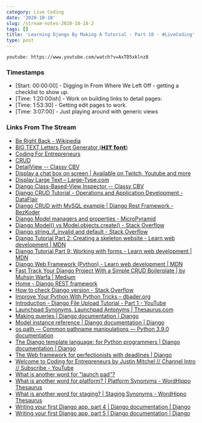```yaml
---
category: Live Coding
date: '2020-10-18'
slug: /stream-notes-2020-10-18-2
tags: []
title: 'Learning Django By Making A Tutorial - Part 10 - #LiveCoding'
type: post
---
```



`youtube: https://www.youtube.com/watch?v=AxTD5xklnz8`

### Timestamps

- [Start: 00:00:00] - Digging In From Where We Left Off - getting a checklist to show up. 
- [Time: 1:20:00ish] - Work on building links to detail pages:
- [Time: 1:53:30] - Getting edit pages to work. 
- [Time: 3:07:00] - Just playing around with generic views


### Links From The Stream

- [Be Right Back - Wikipedia](https://en.wikipedia.org/wiki/Be_Right_Back)
- [BIG TEXT Letters Font Generator (𝗛𝗜𝗧 𝗳𝗼𝗻𝘁)](https://fsymbols.com/generators/tarty/)
- [Coding For Entrepreneurs](https://www.codingforentrepreneurs.com/)
- [CRUD](http://docs.viewflow.io/frontend_crud.html)
- [DetailView -- Classy CBV](https://ccbv.co.uk/projects/Django/3.0/django.views.generic.detail/DetailView/)
- [Display a chat box on screen | Available on Twitch, Youtube and more](https://streamlabs.com/obs-widgets/chat-box)
- [Display Large Text – Large-Type.com](https://large-type.com/#brb)
- [Django Class-Based-View Inspector -- Classy CBV](https://ccbv.co.uk/)
- [Django CRUD Tutorial - Operations and Application Development - DataFlair](https://data-flair.training/blogs/django-crud-example/)
- [Django CRUD with MySQL example | Django Rest Framework - BezKoder](https://bezkoder.com/django-crud-mysql-rest-framework/)
- [Django Model managers and properties - MicroPyramid](https://micropyramid.com/blog/django-model-managers-and-properties/)
- [Django Model() vs Model.objects.create() - Stack Overflow](https://stackoverflow.com/questions/26672077/django-model-vs-model-objects-create)
- [Django string_if_invalid and default - Stack Overflow](https://stackoverflow.com/questions/40505917/django-string-if-invalid-and-default)
- [Django Tutorial Part 2: Creating a skeleton website - Learn web development | MDN](https://developer.mozilla.org/en-US/docs/Learn/Server-side/Django/skeleton_website)
- [Django Tutorial Part 9: Working with forms - Learn web development | MDN](https://developer.mozilla.org/en-US/docs/Learn/Server-side/Django/Forms)
- [Django Web Framework (Python) - Learn web development | MDN](https://developer.mozilla.org/en-US/docs/Learn/Server-side/Django)
- [Fast Track Your Django Project With a Simple CRUD Boilerplate | by Muhsin Warfa | Medium](https://medium.com/@mwarfa/fast-track-your-django-project-with-a-simple-crud-boilerplate-523e4a64f651)
- [Home - Django REST framework](https://www.django-rest-framework.org/#requirements)
- [How to check Django version - Stack Overflow](https://stackoverflow.com/questions/6468397/how-to-check-django-version)
- [Improve Your Python With Python Tricks – dbader.org](https://dbader.org/python-tricks)
- [Introduction - Django File Upload Tutorial - Part 1 - YouTube](https://www.youtube.com/watch?v=Zx09vcYq1oc)
- [Launchpad Synonyms, Launchpad Antonyms | Thesaurus.com](https://www.thesaurus.com/misspelling?term=launchpad&s=t)
- [Making queries | Django documentation | Django](https://docs.djangoproject.com/en/3.1/topics/db/queries/)
- [Model instance reference | Django documentation | Django](https://docs.djangoproject.com/en/3.1/ref/models/instances/)
- [os.path — Common pathname manipulations — Python 3.9.0 documentation](https://docs.python.org/3/library/os.path.html)
- [The Django template language: for Python programmers | Django documentation | Django](https://docs.djangoproject.com/en/3.1/ref/templates/api/)
- [The Web framework for perfectionists with deadlines | Django](https://www.djangoproject.com/)
- [Welcome to Coding for Entrepreneurs by Justin Mitchel // Channel Intro // Subscribe - YouTube](https://www.youtube.com/watch?v=VtHrTX_nTto)
- [What is another word for "launch pad"?](https://www.wordhippo.com/what-is/another-word-for/launch_pad.html)
- [What is another word for platform? | Platform Synonyms - WordHippo Thesaurus](https://www.wordhippo.com/what-is/another-word-for/platform.html)
- [What is another word for staging? | Staging Synonyms - WordHippo Thesaurus](https://www.wordhippo.com/what-is/another-word-for/staging.html)
- [Writing your first Django app, part 4 | Django documentation | Django](https://docs.djangoproject.com/en/3.1/intro/tutorial04/)
- [Writing your first Django app, part 5 | Django documentation | Django](https://docs.djangoproject.com/en/3.1/intro/tutorial05/)